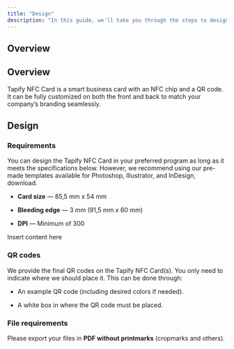 ```yaml
---
title: "Design"
description: "In this guide, we'll take you through the steps to design Tapify NFC Business Cards."
---
```


## Overview





## Overview

Tapify NFC Card is a smart business card with an NFC chip and a QR code. It can be fully customized on both the front and back to match your company’s branding seamlessly.

## Design

### Requirements

You can design the Tapify NFC Card in your preferred program as long as it meets the specifications below. However, we recommend using our pre-made templates available for Photoshop, Illustrator, and InDesign, download.

* **Card size** — 85,5 mm x 54 mm

* **Bleeding edge** —  3 mm (91,5 mm x 60 mm)

* **DPI** — Minimum of 300

<Card title="Download template" icon="download" href="https://api.tapify.app/storage/v1/object/public/logo//Logo-blue.png">
  Insert content here
</Card>



### QR codes

We provide the final QR codes on the Tapify NFC Card(s). You only need to indicate where we should place it. This can be done through:

* An example QR code (including desired colors if needed).

* A white box in where the QR code must be placed.

### File requirements

Please export your files in **PDF without printmarks** (cropmarks and others).